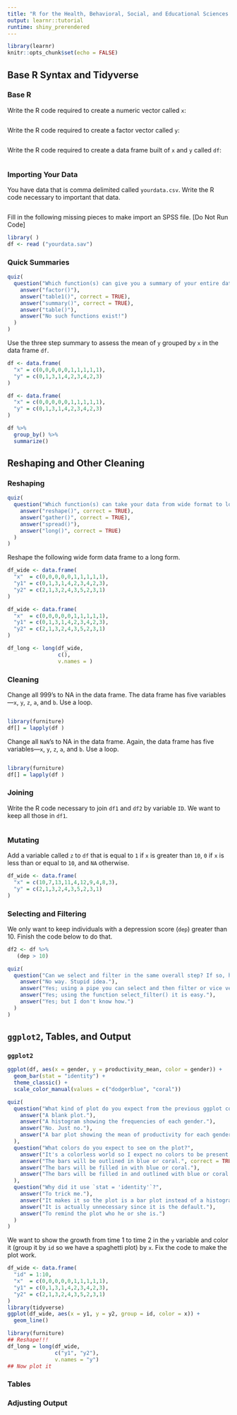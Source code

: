 ```yaml
---
title: "R for the Health, Behavioral, Social, and Educational Sciences: Tutorial # 1"
output: learnr::tutorial
runtime: shiny_prerendered
---
```


```r
library(learnr)
knitr::opts_chunk$set(echo = FALSE)
```

## Base R Syntax and Tidyverse
### Base R

Write the R code required to create a numeric vector called `x`:
```r

```

Write the R code required to create a factor vector called `y`:
```r

```

Write the R code required to create a data frame built of `x` and `y` called `df`:
```r

```


### Importing Your Data

You have data that is comma delimited called `yourdata.csv`. Write the R code necessary to important that data.
```r

```

Fill in the following missing pieces to make import an SPSS file. [Do Not Run Code]
```r
library( )
df <- read ("yourdata.sav")
```

### Quick Summaries

```r
quiz(
  question("Which function(s) can give you a summary of your entire data frame?",
    answer("factor()"),
    answer("table1()", correct = TRUE),
    answer("summary()", correct = TRUE),
    answer("table()"),
    answer("No such functions exist!")
  )
)
```

Use the three step summary to assess the mean of `y` grouped by `x` in the data frame `df`.
```r
df <- data.frame(
  "x" = c(0,0,0,0,0,1,1,1,1,1),
  "y" = c(0,1,3,1,4,2,3,4,2,3)
)


```

```r
df <- data.frame(
  "x" = c(0,0,0,0,0,1,1,1,1,1),
  "y" = c(0,1,3,1,4,2,3,4,2,3)
)

df %>%
  group_by() %>%
  summarize()
```


## Reshaping and Other Cleaning

### Reshaping
```r
quiz(
  question("Which function(s) can take your data from wide format to long format?",
    answer("reshape()", correct = TRUE),
    answer("gather()", correct = TRUE),
    answer("spread()"),
    answer("long()", correct = TRUE)
  )
)
```

Reshape the following wide form data frame to a long form.
```r
df_wide <- data.frame(
  "x"  = c(0,0,0,0,0,1,1,1,1,1),
  "y1" = c(0,1,3,1,4,2,3,4,2,3),
  "y2" = c(2,1,3,2,4,3,5,2,3,1)
)


```

```r
df_wide <- data.frame(
  "x"  = c(0,0,0,0,0,1,1,1,1,1),
  "y1" = c(0,1,3,1,4,2,3,4,2,3),
  "y2" = c(2,1,3,2,4,3,5,2,3,1)
)

df_long <- long(df_wide,
                c(),
                v.names = )
```

### Cleaning

Change all 999's to NA in the data frame. The data frame has five variables---`x`, `y`, `z`, `a`, and `b`. Use a loop.
```r

```
```r
library(furniture)
df[] = lapply(df )
```

Change all `NaN`'s to NA in the data frame. Again, the data frame has five variables---`x`, `y`, `z`, `a`, and `b`. Use a loop.
```r

```
```r
library(furniture)
df[] = lapply(df )
```

### Joining
Write the R code necessary to join `df1` and `df2` by variable `ID`. We want to keep all those in `df1`.
```r

```

### Mutating

Add a variable called `z` to `df` that is equal to `1` if `x` is greater than `10`, `0` if `x` is less than or equal to `10`, and `NA` otherwise.
```r
df_wide <- data.frame(
  "x" = c(10,7,13,11,4,12,9,4,8,3),
  "y" = c(2,1,3,2,4,3,5,2,3,1)
)


```

### Selecting and Filtering

We only want to keep individuals with a depression score (`dep`) greater than 10. Finish the code below to do that.
```r
df2 <- df %>%
   (dep > 10)
```

```r
quiz(
  question("Can we select and filter in the same overall step? If so, how?",
    answer("No way. Stupid idea."),
    answer("Yes; using a pipe you can select and then filter or vice versa.", correct = TRUE),
    answer("Yes; using the function select_filter() it is easy."),
    answer("Yes; but I don't know how.")
  )
)
```


## `ggplot2`, Tables, and Output

### `ggplot2`
```r
ggplot(df, aes(x = gender, y = productivity_mean, color = gender)) +
  geom_bar(stat = "identity") +
  theme_classic() +
  scale_color_manual(values = c("dodgerblue", "coral"))
```

```r
quiz(
  question("What kind of plot do you expect from the previous ggplot code?",
    answer("A blank plot."),
    answer("A histogram showing the frequencies of each gender."),
    answer("No. Just no."),
    answer("A bar plot showing the mean of productivity for each gender.", correct = TRUE)
  ),
  question("What colors do you expect to see on the plot?",
    answer("It's a colorless world so I expect no colors to be present."),
    answer("The bars will be outlined in blue or coral.", correct = TRUE),
    answer("The bars will be filled in with blue or coral."),
    answer("The bars will be filled in and outlined with blue or coral.")
  ),
  question("Why did it use `stat = 'identity'`?",
    answer("To trick me."),
    answer("It makes it so the plot is a bar plot instead of a histogram.", correct = TRUE),
    answer("It is actually unnecessary since it is the default."),
    answer("To remind the plot who he or she is.")
  )
)
```

We want to show the growth from time 1 to time 2 in the `y` variable and color it (group it by `id` so we have a spaghetti plot) by `x`. Fix the code to make the plot work.
```r
df_wide <- data.frame(
  "id" = 1:10,
  "x"  = c(0,0,0,0,0,1,1,1,1,1),
  "y1" = c(0,1,3,1,4,2,3,4,2,3),
  "y2" = c(2,1,3,2,4,3,5,2,3,1)
)
library(tidyverse)
ggplot(df_wide, aes(x = y1, y = y2, group = id, color = x)) +
  geom_line()
```
```r
library(furniture)
## Reshape!!!
df_long = long(df_wide,
               c("y1", "y2"),
               v.names = "y")
## Now plot it
```

### Tables




### Adjusting Output















